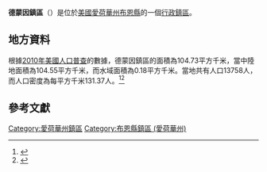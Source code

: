 {{noteTA
|G1=USState
|G2=地名
|G3=Unit
}}
{{Infobox settlement
|official_name            = 德蒙因鎮區
|native_name = Des Moines Township
|settlement_type          = [[行政鎮區|行政鎮區]]
|image_skyline            = 
|imagesize                = 
|image_map                = Map highlighting Des Moines Township, Boone County, Iowa.svg
|mapsize                  = 250px
|pushpin_map  =USA Iowa
|pushpin_label = 德蒙因鎮區
|pushpin_label_position   = top
|pushpin_map_caption      = 德蒙因鎮區在愛荷華州的位置
|subdivision_type         = [[世界政區索引|國家]]
|subdivision_type1        = [[美国州份|州份]]
|subdivision_type2        = [[愛荷華州行政区划|縣]]
|subdivision_name         = [[美国|美国]]
|subdivision_name1        = [[愛荷華州|愛荷華州]]
|subdivision_name2        = [[布恩縣_(愛荷華州)|布恩縣]]
|elevation_ft             = 1129
|elevation_m              = 344
|timezone                 = [[北美中部時區|北美中部時區]]
|area_total_km2           = 104.73
|area_land_km2            = 104.55
|area_water_km2           = 0.18
|area_total_sq_mi         = 
|area_land_sq_mi          = 
|area_water_sq_mi         = 
|population_as_of         = [[2010年美國人口普查|2010]]
|population_footnotes     = 
|population_total         = 13758
|population_density_km2   = auto
|population_density_sq_mi = auto
|utc_offset               = -6
|coordinates              = {{coord|42|04|40|N|93|52|52|W|type:city_region:US-AL_source:GNS-enwiki|display=inline,title}}
| coor_pinpoint           = 
| coordinates_footnotes   = 
|timezone_DST             = CDT
|utc_offset_DST           = -5
|postal_code_type         = [[美國郵區編號|郵區編號]]
|postal_code              = 
|area_code                = {{link-en|电话区号515|Area code 515|515}}
|blank_name = [[地名信息系统|GNIS ID]]
|blank_info = 467705
}}
'''德蒙因鎮區'''（{{lang-en|Des Moines Township}}）是位於[[美國|美國]][[愛荷華州|愛荷華州]][[布恩縣_(愛荷華州)|布恩縣]]的一個[[行政鎮區|行政鎮區]]。

== 地方資料 ==
根據[[2010年美國人口普查|2010年美國人口普查]]的數據，德蒙因鎮區的面積為104.73平方千米，當中陸地面積為104.55平方千米，而水域面積為0.18平方千米。當地共有人口13758人，而人口密度為每平方千米131.37人。<ref name="GR8">{{cite web|url=http://factfinder2.census.gov|publisher=[[美国人口调查局|美国人口调查局]]|accessdate=2011-05-14|title=American FactFinder|archive-date=2013-09-11|archive-url=https://web.archive.org/web/20130911234518/http://factfinder2.census.gov/|dead-url=no}}</ref><ref>{{cite web|url=https://www.citypopulation.de/en/usa/iowa/admin/|title=USA: Iowa (Counties and Townships) - City Population}}</ref>

== 參考文獻 ==
{{reflist}}

{{布恩縣 (愛荷華州)}}

{{DEFAULTSORT:Des Moines Township}}
[[Category:愛荷華州鎮區|Category:愛荷華州鎮區]]
[[Category:布恩縣鎮區_(愛荷華州)|Category:布恩縣鎮區 (愛荷華州)]]

{{Iowa-geo-stub}}